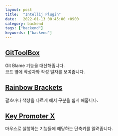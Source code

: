 ```yaml
---
layout: post
title:  "Intellij Plugin"
date:   2022-01-13 00:45:00 +0900
category: backend
tags: ["backend"]
keywords: ["backend"]
---
```


## [GitToolBox](https://plugins.jetbrains.com/plugin/7499-gittoolbox) 
Git Blame 기능을 대신해줍니다.  
코드 옆에 작성자와 작성 일자를 보여줍니다.  

## [Rainbow Brackets](https://plugins.jetbrains.com/plugin/10080-rainbow-brackets)
괄호마다 색상을 다르게 해서 구분을 쉽게 해줍니다.  

## [Key Promoter X](https://plugins.jetbrains.com/plugin/9792-key-promoter-x)
마우스로 실행하는 기능들에 해당하는 단축키를 알려줍니다.  